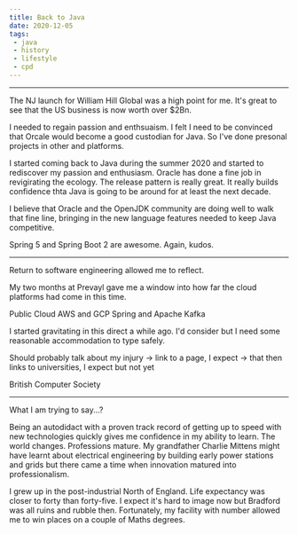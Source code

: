 ```yaml
---
title: Back to Java
date: 2020-12-05
tags:
 - java
 - history
 - lifestyle
 - cpd
---
```



----

The NJ launch for William Hill Global was a high point for me. It's great to see that the US business is now worth
over $2Bn.

I needed to regain passion and enthsuaism. I felt I need to be convinced that Orcale would become a good custodian for
Java. So I've done presonal projects in other and platforms.

I started coming back to Java during the summer 2020 and started to rediscover my passion and enthusiasm. Oracle
has done a fine job in revigirating the ecology. The release pattern is really great. It really builds confidence thta
Java is going to be around for at least the next decade.

I believe that Oracle and the OpenJDK community are doing well to walk that fine line, bringing in the new language features
needed to keep Java competitive.

Spring 5 and Spring Boot 2 are awesome. Again, kudos.

----

Return to software engineering allowed me to reflect.

My two months at Prevayl gave me a window into how far the cloud platforms had come in this time.

Public Cloud AWS and <GatsbyLink to='/lifelong-learning/gcp'>GCP</GatsbyLink>
Spring and <GatsbyLink to='/lifelong-learning/kafka'>Apache Kafka</GatsbyLink>

I started gravitating in this direct a while ago. I'd consider but I need some reasonable accommodation to type safely.

Should probably talk about my injury -> link to a page, I expect -> that then links to universities, I expect but not
yet

British Computer Society

----

What I am trying to say...?

Being an autodidact with a proven track record of getting up to speed with new technologies quickly gives me confidence
in my ability to learn. The world changes. Professions mature. My grandfather Charlie Mittens might have learnt about
electrical engineering by building early power stations and grids but there came a time when innovation matured into
professionalism.

I grew up in the post-industrial North of England. Life expectancy was closer to forty than forty-five. I expect it's
hard to image now but Bradford was all ruins and rubble then. Fortunately, my facility with number allowed me to
win places on a couple of Maths degrees.